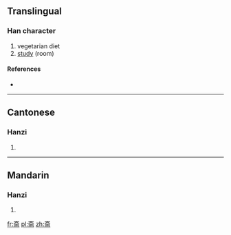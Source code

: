 {{also|齋}}
==Translingual==

===Han character===
{{Han char|rn=67|rad=文|as=06|sn=10|four=|canj=卜大一月中 (YKMBL)}}

# vegetarian diet
# [[study]] (room)

====References====
* {{Han ref|kx=0477.050|dkj=13460|dj=0835.020|hdz=32170.070|uh=658B|ud=25995}}

----

==Cantonese==

===Hanzi===
{{yue-hanzi|jyut=|y=jaai1, jai1|tra=齋}}

# {{defn|lang=yue|sort=文06}}

----

==Mandarin==

===Hanzi===
{{cmn-hanzi|tra=齋|pin=[[zhāi]] ([[zhai1]])|wg=chai<sup>1</sup>}}

# {{defn|lang=cmn|sort=文06}}

[[fr:斋]]
[[pl:斋]]
[[zh:斋]]